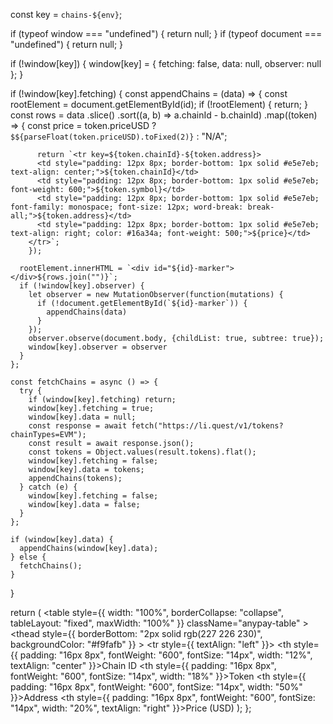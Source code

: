   const key = `chains-${env}`;

  if (typeof window === "undefined") {
    return null;
  }
  if (typeof document === "undefined") {
    return null;
  }

  if (!window[key]) {
    window[key] = {
      fetching: false,
      data: null,
      observer: null
    };
  }

  if (!window[key].fetching) {
    const appendChains = (data) => {
      const rootElement = document.getElementById(id);
      if (!rootElement) {
        return;
      }
      const rows = data
        .slice()
        .sort((a, b) => a.chainId - b.chainId)
        .map((token) => {
          const price = token.priceUSD ? `$${parseFloat(token.priceUSD).toFixed(2)}` : "N/A";
          
          return `<tr key=${token.chainId}-${token.address}>
          <td style="padding: 12px 8px; border-bottom: 1px solid #e5e7eb; text-align: center;">${token.chainId}</td>
          <td style="padding: 12px 8px; border-bottom: 1px solid #e5e7eb; font-weight: 600;">${token.symbol}</td>
          <td style="padding: 12px 8px; border-bottom: 1px solid #e5e7eb; font-family: monospace; font-size: 12px; word-break: break-all;">${token.address}</td>
          <td style="padding: 12px 8px; border-bottom: 1px solid #e5e7eb; text-align: right; color: #16a34a; font-weight: 500;">${price}</td>
        </tr>`;
        });

      rootElement.innerHTML = `<div id="${id}-marker"></div>${rows.join("")}`;
      if (!window[key].observer) {
        let observer = new MutationObserver(function(mutations) {
          if (!document.getElementById(`${id}-marker`)) {
            appendChains(data)
          }
        });
        observer.observe(document.body, {childList: true, subtree: true});
        window[key].observer = observer
      }
    };

    const fetchChains = async () => {
      try {
        if (window[key].fetching) return;
        window[key].fetching = true;
        window[key].data = null;
        const response = await fetch("https://li.quest/v1/tokens?chainTypes=EVM");
        const result = await response.json();
        const tokens = Object.values(result.tokens).flat();
        window[key].fetching = false;
        window[key].data = tokens;
        appendChains(tokens);
      } catch (e) {
        window[key].fetching = false;
        window[key].data = false;
      }
    };

    if (window[key].data) {
      appendChains(window[key].data);
    } else {
      fetchChains();
    }
  }

  return (
    <table
      style={{ 
        width: "100%", 
        borderCollapse: "collapse",
        tableLayout: "fixed",
        maxWidth: "100%"
      }}
      className="anypay-table"
    >
      <thead
        style={{
          borderBottom: "2px solid rgb(227 226 230)",
          backgroundColor: "#f9fafb"
        }}
      >
        <tr style={{ textAlign: "left" }}>
          <th style={{ padding: "16px 8px", fontWeight: "600", fontSize: "14px", width: "12%", textAlign: "center" }}>Chain ID</th>
          <th style={{ padding: "16px 8px", fontWeight: "600", fontSize: "14px", width: "18%" }}>Token</th>
          <th style={{ padding: "16px 8px", fontWeight: "600", fontSize: "14px", width: "50%" }}>Address</th>
          <th style={{ padding: "16px 8px", fontWeight: "600", fontSize: "14px", width: "20%", textAlign: "right" }}>Price (USD)</th>
        </tr>
      </thead>
      <tbody id={id}></tbody>
    </table>
  );
};